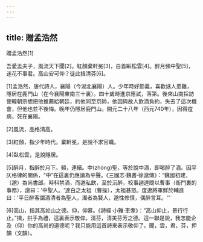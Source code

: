 ```yaml
---
---
---
```

title: 贈孟浩然
---




贈孟浩然[1]

吾愛孟夫子，風流天下聞[2]。紅顏棄軒冕[3]，白首臥松雲[4]。醉月頻中聖[5]，迷花不事君。高山安可仰？徒此揖清芬[6]。

[1]孟浩然，唐代詩人，襄陽（今湖北襄陽）人。少年時好節義，喜歡拯人患難，隱居在鹿門山（在今襄陽東南三十裏）。四十歲時進京應試，落第。後來山南採訪使韓朝宗想把他推薦給朝廷，約他同至京師，他因與故人飲酒負約，失去了這次機會，但他也並不後悔。晚年仍隱居鹿門山。開元二十八年（西元740年），因得疽病，死在襄陽。

[2]風流，品格清高。

[3]紅顏，指少年時代。棄軒冕，是說不求官職。

[4]臥松雲，是說隱居。

[5]醉月，指醉於月下。頻，連續。中(zhòng)聖，等於說中酒，即喝醉了酒。因平仄格律的關係，“中”在這裏仍應讀為平聲。《三國志·魏書·徐邈傳》：“魏國初建，（邈）為尚書郎。時科禁酒，而邈私飲，至於沉醉，校事趙達問以曹事（衙門裏的事務），邈曰：'中聖人。'達白之太祖（曹操），太祖甚怒。度遼將軍鮮於輔進曰：'平日醉客謂酒清者為聖人，濁者為賢人，邈性修慎，偶醉言耳。'”

[6]高山，指其高如山之德。仰，仰慕。《詩經·小雅·車舝》：“高山仰止，景行行止。”揖，拱手為禮，這裏表示敬仰。清芬，清美芬芳之德。這一聯是說，我怎能企及（仰）你的高尚的道德呢？我只能用這首詩來表示敬仰了。聞，雲，君，芬，押韻（文韻）。